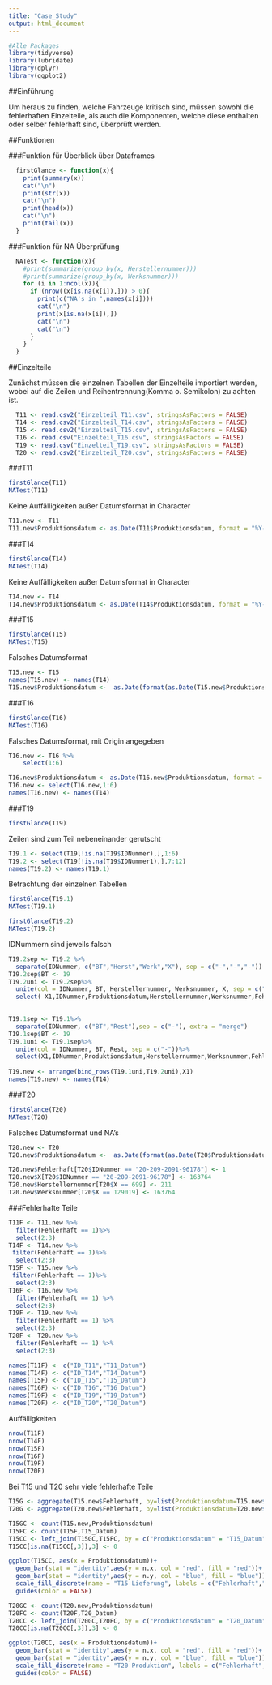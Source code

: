 ---
title: "Case_Study"
output: html_document
---

```{r ,include=FALSE}
#Alle Packages
library(tidyverse)
library(lubridate)
library(dplyr)
library(ggplot2)
```
##Einführung

Um heraus zu finden, welche Fahrzeuge kritisch sind, müssen sowohl die fehlerhaften Einzelteile, als auch die Komponenten, welche diese enthalten oder selber fehlerhaft sind, überprüft werden.

##Funktionen

###Funktion für Überblick über Dataframes
```{r}
  firstGlance <- function(x){
    print(summary(x))
    cat("\n")
    print(str(x))
    cat("\n")
    print(head(x))
    cat("\n")
    print(tail(x))
  }
```
###Funktion für NA Überprüfung

```{r}
  NATest <- function(x){
    #print(summarize(group_by(x, Herstellernummer)))
    #print(summarize(group_by(x, Werksnummer)))
    for (i in 1:ncol(x)){
      if (nrow((x[is.na(x[i]),])) > 0){
        print(c("NA's in ",names(x[i])))
        cat("\n")
        print(x[is.na(x[i]),])
        cat("\n")
        cat("\n")
      }
    }
  }
```

##Einzelteile

Zunächst müssen die einzelnen Tabellen der Einzelteile importiert werden, wobei auf die Zeilen und Reihentrennung(Komma o. Semikolon) zu achten ist.
```{r , }
  T11 <- read.csv2("Einzelteil_T11.csv", stringsAsFactors = FALSE)
  T14 <- read.csv2("Einzelteil_T14.csv", stringsAsFactors = FALSE)
  T15 <- read.csv2("Einzelteil_T15.csv", stringsAsFactors = FALSE)
  T16 <- read.csv("Einzelteil_T16.csv", stringsAsFactors = FALSE)
  T19 <- read.csv("Einzelteil_T19.csv", stringsAsFactors = FALSE)
  T20 <- read.csv2("Einzelteil_T20.csv", stringsAsFactors = FALSE)
```
  
###T11
```{r}
firstGlance(T11)
NATest(T11)
```
Keine Auffälligkeiten außer Datumsformat in Character
```{r}
T11.new <- T11
T11.new$Produktionsdatum <- as.Date(T11$Produktionsdatum, format = "%Y-%m-%d")
```

###T14
```{r}
firstGlance(T14)
NATest(T14)
```
Keine Auffälligkeiten außer Datumsformat in Character
```{r}
T14.new <- T14
T14.new$Produktionsdatum <- as.Date(T14$Produktionsdatum, format = "%Y-%m-%d")
```

###T15
```{r}
firstGlance(T15)
NATest(T15)
```
Falsches Datumsformat
```{r}
T15.new <- T15
names(T15.new) <- names(T14)
T15.new$Produktionsdatum <-  as.Date(format(as.Date(T15.new$Produktionsdatum, format = "%d.%m.%Y"), "%Y-%m-%d"))
```

###T16
```{r}
firstGlance(T16)
NATest(T16)
```
Falsches Datumsformat, mit Origin angegeben
```{r}
T16.new <- T16 %>%
    select(1:6)

T16.new$Produktionsdatum <- as.Date(T16.new$Produktionsdatum, format = "%d",origin = as.Date("1970-01-01", format="%Y-%m-%d"))
T16.new <- select(T16.new,1:6)
names(T16.new) <- names(T14)
```

###T19
```{r}
firstGlance(T19)
```
Zeilen sind zum Teil nebeneinander gerutscht
```{r}
T19.1 <- select(T19[!is.na(T19$IDNummer),],1:6) 
T19.2 <- select(T19[!is.na(T19$IDNummer1),],7:12)
names(T19.2) <- names(T19.1)
```
Betrachtung der einzelnen Tabellen
```{r}
firstGlance(T19.1)
NATest(T19.1)

firstGlance(T19.2)
NATest(T19.2)
```
IDNummern sind jeweils falsch
```{r warning=FALSE}
T19.2sep <- T19.2 %>%
  separate(IDNummer, c("BT","Herst","Werk","X"), sep = c("-","-","-")) 
T19.2sep$BT <- 19
T19.2uni <- T19.2sep%>%
  unite(col = IDNummer, BT, Herstellernummer, Werksnummer, X, sep = c("-","-","-"),remove = FALSE)%>%
  select( X1,IDNummer,Produktionsdatum,Herstellernummer,Werksnummer,Fehlerhaft)
  

T19.1sep <- T19.1%>%
  separate(IDNummer, c("BT","Rest"),sep = c("-"), extra = "merge")
T19.1sep$BT <- 19
T19.1uni <- T19.1sep%>%
  unite(col = IDNummer, BT, Rest, sep = c("-"))%>%
  select(X1,IDNummer,Produktionsdatum,Herstellernummer,Werksnummer,Fehlerhaft)
  
T19.new <- arrange(bind_rows(T19.1uni,T19.2uni),X1)
names(T19.new) <- names(T14)
```

###T20
```{r}
firstGlance(T20)
NATest(T20)
```
Falsches Datumsformat und NA's
```{r}
T20.new <- T20
T20.new$Produktionsdatum <-  as.Date(format(as.Date(T20$Produktionsdatum, format = "%d.%m.%Y"), "%Y-%m-%d"))

T20.new$Fehlerhaft[T20$IDNummer == "20-209-2091-96178"] <- 1
T20.new$X[T20$IDNummer == "20-209-2091-96178"] <- 163764
T20.new$Herstellernummer[T20$X == 699] <- 211
T20.new$Werksnummer[T20$X == 129019] <- 163764
```

###Fehlerhafte Teile

```{r}
T11F <- T11.new %>%
  filter(Fehlerhaft == 1)%>%
  select(2:3)
T14F <- T14.new %>%
 filter(Fehlerhaft == 1)%>%
  select(2:3)
T15F <- T15.new %>%
 filter(Fehlerhaft == 1)%>%
  select(2:3)
T16F <- T16.new %>%
  filter(Fehlerhaft == 1) %>%
  select(2:3)
T19F <- T19.new %>%
  filter(Fehlerhaft == 1) %>%
  select(2:3)
T20F <- T20.new %>%
  filter(Fehlerhaft == 1) %>%
  select(2:3)
```
```{r include=FALSE}
names(T11F) <- c("ID_T11","T11_Datum")
names(T14F) <- c("ID_T14","T14_Datum")
names(T15F) <- c("ID_T15","T15_Datum")
names(T16F) <- c("ID_T16","T16_Datum")
names(T19F) <- c("ID_T19","T19_Datum")
names(T20F) <- c("ID_T20","T20_Datum")
```
Auffälligkeiten
```{r}
nrow(T11F)
nrow(T14F)
nrow(T15F)
nrow(T16F)
nrow(T19F)
nrow(T20F)
```
Bei T15 und T20 sehr viele fehlerhafte Teile

```{r}
T15G <- aggregate(T15.new$Fehlerhaft, by=list(Produktionsdatum=T15.new$Produktionsdatum), FUN=sum)
T20G <- aggregate(T20.new$Fehlerhaft, by=list(Produktionsdatum=T20.new$Produktionsdatum), FUN=sum)

T15GC <- count(T15.new,Produktionsdatum)
T15FC <- count(T15F,T15_Datum)
T15CC <- left_join(T15GC,T15FC, by = c("Produktionsdatum" = "T15_Datum" ))
T15CC[is.na(T15CC[,3]),3] <- 0

ggplot(T15CC, aes(x = Produktionsdatum))+
  geom_bar(stat = "identity",aes(y = n.x, col = "red", fill = "red"))+
  geom_bar(stat = "identity",aes(y = n.y, col = "blue", fill = "blue"))+
  scale_fill_discrete(name = "T15 Lieferung", labels = c("Fehlerhaft","Fehlerfrei"))+
  guides(color = FALSE)

T20GC <- count(T20.new,Produktionsdatum)
T20FC <- count(T20F,T20_Datum)
T20CC <- left_join(T20GC,T20FC, by = c("Produktionsdatum" = "T20_Datum" ))
T20CC[is.na(T20CC[,3]),3] <- 0

ggplot(T20CC, aes(x = Produktionsdatum))+
  geom_bar(stat = "identity",aes(y = n.x, col = "red", fill = "red"))+
  geom_bar(stat = "identity",aes(y = n.y, col = "blue", fill = "blue"))+
  scale_fill_discrete(name = "T20 Produktion", labels = c("Fehlerhaft","Fehlerfrei"))+
  guides(color = FALSE)
```
